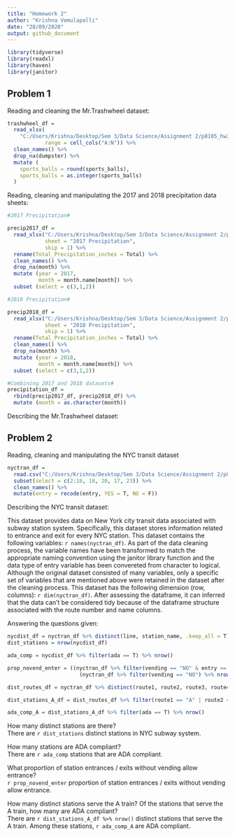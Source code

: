 ```yaml
---
title: "Homework 2"
author: "Krishna Vemulapalli"
date: "28/09/2020"
output: github_document
---
```


```r
library(tidyverse)
library(readxl)
library(haven)
library(janitor)
```

## Problem 1

Reading and cleaning the Mr.Trashwheel dataset:

```r
trashwheel_df = 
  read_xlsx(
    "C:/Users/Krishna/Desktop/Sem 3/Data Science/Assignment 2/p8105_hw2_slv2129/data/Trash-Wheel-Collection-Totals-8-6-19.xlsx", 
            range = cell_cols("A:N")) %>%
  clean_names() %>%
  drop_na(dumpster) %>%
  mutate (
    sports_balls = round(sports_balls),
    sports_balls = as.integer(sports_balls)
  )
```

Reading, cleaning and manipulating the 2017 and 2018 precipitation data sheets:

```r
#2017 Precipitation#

precip2017_df = 
  read_xlsx("C:/Users/Krishna/Desktop/Sem 3/Data Science/Assignment 2/p8105_hw2_slv2129/data/Trash-Wheel-Collection-Totals-8-6-19.xlsx",
            sheet = "2017 Precipitation",
            skip = 1) %>%
  rename(Total_Precipitation_inches = Total) %>%
  clean_names() %>%
  drop_na(month) %>%
  mutate (year = 2017,
          month = month.name[month]) %>%
  subset (select = c(3,1,2)) 

#2018 Precipitation#

precip2018_df = 
  read_xlsx("C:/Users/Krishna/Desktop/Sem 3/Data Science/Assignment 2/p8105_hw2_slv2129/data/Trash-Wheel-Collection-Totals-8-6-19.xlsx",
            sheet = "2018 Precipitation",
            skip = 1) %>%
  rename(Total_Precipitation_inches = Total) %>%
  clean_names() %>%
  drop_na(month) %>%
  mutate (year = 2018,
          month = month.name[month]) %>%
  subset (select = c(3,1,2))

#Combining 2017 and 2018 datasets#
precipitation_df = 
  rbind(precip2017_df, precip2018_df) %>%
  mutate (month = as.character(month))
```

Describing the Mr.Trashwheel dataset:



## Problem 2

Reading, cleaning and manipulating the NYC transit dataset

```r
nyctran_df = 
  read.csv("C:/Users/Krishna/Desktop/Sem 3/Data Science/Assignment 2/p8105_hw2_slv2129/data/NYC_Transit_Subway_Entrance_And_Exit_Data.csv") %>%
  subset(select = c(2:16, 18, 20, 17, 23)) %>%
  clean_names() %>%
  mutate(entry = recode(entry, YES = T, NO = F))
```

Describing the NYC transit dataset:

This dataset provides data on New York city transit data associated with subway station system. Specifically, this dataset stores information related to entrance and exit for every NYC station. This dataset contains the following variables: `r names(nyctran_df)`. As part of the data cleaning process, the variable names have been transformed to match the appropriate naming convention using the janitor library function and the data type of entry variable has been convereted from character to logical. Although the original dataset consisted of many variables, only a specific set of variables that are mentioned above were retained in the dataset after the cleaning process. This dataset has the following dimension (row, columns): `r dim(nyctran_df)`. After assessing the dataframe, it can inferred that the data can't be considered tidy because of the dataframe structure associated with the route number and name columns. 

Answering the questions given: 

```r
nycdist_df = nyctran_df %>% distinct(line, station_name, .keep_all = T)
dist_stations = nrow(nycdist_df)

ada_comp = nycdist_df %>% filter(ada == T) %>% nrow()

prop_novend_enter = ((nyctran_df %>% filter(vending == "NO" & entry == T) %>% nrow()) / 
                       (nyctran_df %>% filter(vending == "NO") %>% nrow())) %>% round(3)

dist_routes_df = nyctran_df %>% distinct(route1, route2, route3, route4, route5, route6, route7, route8, route9, route10, route11, .keep_all = T)

dist_stations_A_df = dist_routes_df %>% filter(route1 == "A" | route2 == "A" | route3 == "A" | route4 == "A" | route5 == "A" | route6 == "A" | route7 == "A" | route8 == "A"| route9 == "A" | route10 == "A" | route11 == "A")

ada_comp_A = dist_stations_A_df %>% filter(ada == T) %>% nrow()
```

How many distinct stations are there?\
There are `r dist_stations` distinct stations in NYC subway system. 

How many stations are ADA compliant?\
There are `r ada_comp` stations that are ADA compliant. 

What proportion of station entrances / exits without vending allow entrance?\
`r prop_novend_enter` proportion of station entrances / exits without vending allow entrance. 

How many distinct stations serve the A train? Of the stations that serve the A train, how many are ADA compliant?\
There are `r dist_stations_A_df %>% nrow()` distinct stations that serve the A train. Among these stations, `r ada_comp_A` are ADA compliant. 
